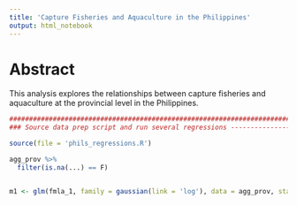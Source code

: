```yaml
---
title: 'Capture Fisheries and Aquaculture in the Philippines'
output: html_notebook
---
```



# Abstract
This analysis explores the relationships between capture fisheries and aquaculture at the provincial level in the Philippines.
```r
########################################################################
### Source data prep script and run several regressions ----------------

source(file = 'phils_regressions.R')

agg_prov %>%
  filter(is.na(...) == F)


m1 <- glm(fmla_1, family = gaussian(link = 'log'), data = agg_prov, start = rep(1, times = 78))
```




